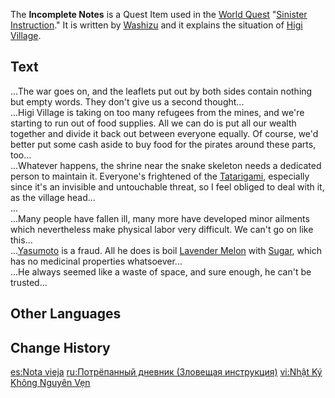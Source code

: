{{Item Infobox
|id           = 100986
|image        = Book Letter.png
|type         = Quest Items
|description  = A tattered page. For some reason, it gives off the stench of stale grain.
|source1      = Dropped by [[Washizu]]
}}
The '''Incomplete Notes''' is a Quest Item used in the [[World Quest]] "[[Sinister Instruction]]." It is written by [[Washizu]] and it explains the situation of [[Higi Village]].

==Text==
...The war goes on, and the leaflets put out by both sides contain nothing but empty words. They don't give us a second thought...<br />
...Higi Village is taking on too many refugees from the mines, and we're starting to run out of food supplies. All we can do is put all our wealth together and divide it back out between everyone equally. Of course, we'd better put some cash aside to buy food for the pirates around these parts, too...<br />
...Whatever happens, the shrine near the snake skeleton needs a dedicated person to maintain it. Everyone's frightened of the [[Tatarigami]], especially since it's an invisible and untouchable threat, so I feel obliged to deal with it, as the village head...<br />
...<br />
...Many people have fallen ill, many more have developed minor ailments which nevertheless make physical labor very difficult. We can't go on like this...<br />
...[[Yasumoto]] is a fraud. All he does is boil [[Lavender Melon]] with [[Sugar]], which has no medicinal properties whatsoever...<br />
...He always seemed like a waste of space, and sure enough, he can't be trusted...

==Other Languages==
{{Other Languages
|default_hidden = 1
|en      = Incomplete Notes
|zhs     = 残缺的笔记
|zhs_rm  = Cánquē de Bǐjì
|zht     = 殘缺的筆記
|zht_rm  = Cánquē de Bǐjì
|ja      = 欠けたノート
|ja_rm   = Kaketa Nooto
|ko      = 불완전한 메모
|ko_rm   = Bulwanjeonhan Memo
|es      = Nota vieja
|fr      = Note incomplète
|ru      = Потрёпанный дневник
|th      = บันทึกขาด ๆ หาย ๆ
|th_rm   = 
|vi      = Nhật Ký Không Nguyên Vẹn
|de      = Zerrissene Aufzeichnungen
|id      = Catatan yang Tidak Lengkap
|pt      = Notas Rasgadas
|tr      = Yarım Kalan Notlar
|it      = Appunti incompleti
}}

==Change History==
{{Change History|2.0}}

[[es:Nota vieja]]
[[ru:Потрёпанный дневник (Зловещая инструкция)]]
[[vi:Nhật Ký Không Nguyên Vẹn]]